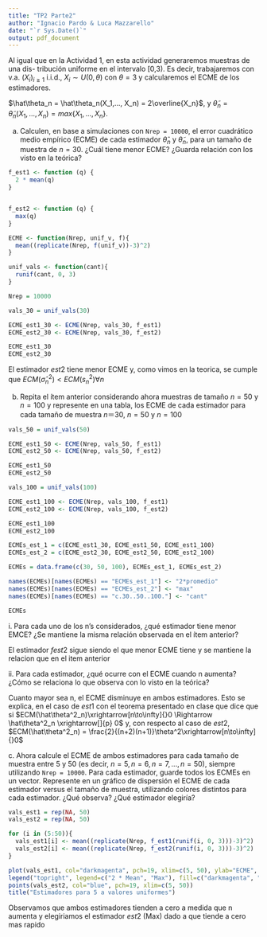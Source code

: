 ```yaml
---
title: "TP2 Parte2"
author: "Ignacio Pardo & Luca Mazzarello"
date: "`r Sys.Date()`"
output: pdf_document
---
```


Al igual que en la Actividad 1, en esta actividad generaremos muestras de una dis- tribución uniforme en el intervalo [0,3). Es decir, trabajaremos con v.a. $(X_i)_{i\geq1}$ i.i.d., $X_i \sim U(0,\theta)$ con $\theta = 3$ y calcularemos el ECME de los estimadores.

$\hat\theta_n = \hat\theta_n(X_1,..., X_n) = 2\overline{X_n}$, y $\tilde\theta_n = \tilde\theta_n(X_1,..., X_n) = max\{X_1,..., X_n\}$.

a)  Calculen, en base a simulaciones con `Nrep = 10000`, el error cuadrático medio empírico (ECME) de cada estimador $\hat\theta_n$ y $\tilde\theta_n$, para un tamaño de muestra de $n = 30$. ¿Cuál tiene menor ECME? ¿Guarda relación con los visto en la teórica?

```r
f_est1 <- function (q) {
  2 * mean(q)
}


f_est2 <- function (q) {
  max(q)
}
```

```r
ECME <- function(Nrep, unif_v, f){
  mean((replicate(Nrep, f(unif_v))-3)^2)
}

```

```r
unif_vals <- function(cant){
  runif(cant, 0, 3)
}
```

```r
Nrep = 10000
```

```r
vals_30 = unif_vals(30)

ECME_est1_30 <- ECME(Nrep, vals_30, f_est1)
ECME_est2_30 <- ECME(Nrep, vals_30, f_est2)

ECME_est1_30
ECME_est2_30
```

El estimador $est2$ tiene menor ECME y, como vimos en la teorica, se cumple que $ECM(\hat\sigma^2_n) < ECM(s^2_n) ∀n$

b)  Repita el ítem anterior considerando ahora muestras de tamaño $n = 50$ y $n = 100$ y represente en una tabla, los ECME de cada estimador para cada tamaño de muestra $n＝30$, $n=50$ y $n=100$

```r
vals_50 = unif_vals(50)

ECME_est1_50 <- ECME(Nrep, vals_50, f_est1)
ECME_est2_50 <- ECME(Nrep, vals_50, f_est2)

ECME_est1_50
ECME_est2_50
```

```r
vals_100 = unif_vals(100)

ECME_est1_100 <- ECME(Nrep, vals_100, f_est1)
ECME_est2_100 <- ECME(Nrep, vals_100, f_est2)

ECME_est1_100
ECME_est2_100
```

```r

ECMEs_est_1 = c(ECME_est1_30, ECME_est1_50, ECME_est1_100)
ECMEs_est_2 = c(ECME_est2_30, ECME_est2_50, ECME_est2_100)

ECMEs = data.frame(c(30, 50, 100), ECMEs_est_1, ECMEs_est_2)

names(ECMEs)[names(ECMEs) == "ECMEs_est_1"] <- "2*promedio"
names(ECMEs)[names(ECMEs) == "ECMEs_est_2"] <- "max"
names(ECMEs)[names(ECMEs) == "c.30..50..100."] <- "cant"

ECMEs
```

i\. Para cada uno de los n's considerados, ¿qué estimador tiene menor EMCE? ¿Se mantiene la misma relación observada en el ítem anterior?

El estimador $fest2$ sigue siendo el que menor ECME tiene y se mantiene la relacion que en el item anterior

ii\. Para cada estimador, ¿qué ocurre con el ECME cuando n aumenta? ¿Cómo se relaciona lo que observa con lo visto en la teórica?

Cuanto mayor sea n, el ECME disminuye en ambos estimadores. Esto se explica, en el caso de $est1$ con el teorema presentado en clase que dice que si $ECM(\hat\theta^2_n)\xrightarrow[n\to\infty]{}0 \Rightarrow \hat\theta^2_n \xrightarrow[]{p} 0$ y, con respecto al caso de $est2$, $ECM(\hat\theta^2_n) = \frac{2}{(n+2)(n+1)}\theta^2\xrightarrow[n\to\infty]{}0$

c\. Ahora calcule el ECME de ambos estimadores para cada tamaño de muestra entre $5$ y $50$ (es decir, $n = 5, n = 6, n = 7, . . . , n = 50$), siempre utilizando `Nrep = 10000`. Para cada estimador, guarde todos los ECMEs en un vector. Represente en un gráfico de dispersión el ECME de cada estimador versus el tamaño de muestra, utilizando colores distintos para cada estimador. ¿Qué observa? ¿Qué estimador elegiría?

```r

vals_est1 = rep(NA, 50)
vals_est2 = rep(NA, 50)

for (i in (5:50)){
  vals_est1[i] <- mean((replicate(Nrep, f_est1(runif(i, 0, 3)))-3)^2)
  vals_est2[i] <- mean((replicate(Nrep, f_est2(runif(i, 0, 3)))-3)^2)
}

plot(vals_est1, col="darkmagenta", pch=19, xlim=c(5, 50), ylab="ECME", xlab="Tamaño de muestra")
legend("topright", legend=c("2 * Mean", "Max"), fill=c("darkmagenta", "blue"))
points(vals_est2, col="blue", pch=19, xlim=c(5, 50))
title("Estimadores para 5 a valores uniformes")

```

Observamos que ambos estimadores tienden a cero a medida que n aumenta y elegiriamos el estimador $est2$ (Max) dado a que tiende a cero mas rapido
